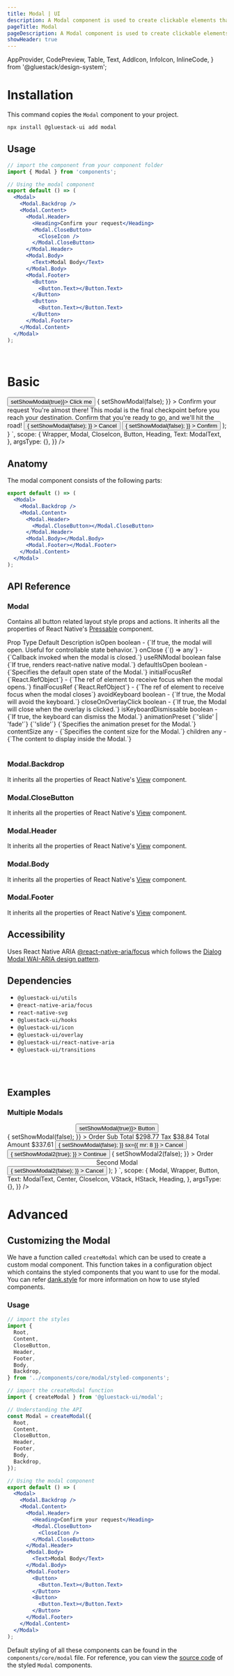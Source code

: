 ```yaml
---
title: Modal | UI
description: A Modal component is used to create clickable elements that perform an action when pressed.
pageTitle: Modal
pageDescription: A Modal component is used to create clickable elements that perform an action when pressed.
showHeader: true
---
```



<Meta title="components/Modal" />

  AppProvider,
  CodePreview,
  Table,
  Text,
  AddIcon,
  InfoIcon,
  InlineCode,
} from '@gluestack/design-system';


# Installation

This command copies the `Modal` component to your project.

```jsx
npx install @gluestack-ui add modal
```

## Usage

```jsx
// import the component from your component folder
import { Modal } from 'components';

// Using the modal component
export default () => (
  <Modal>
    <Modal.Backdrop />
    <Modal.Content>
      <Modal.Header>
        <Heading>Confirm your request</Heading>
        <Modal.CloseButton>
          <CloseIcon />
        </Modal.CloseButton>
      </Modal.Header>
      <Modal.Body>
        <Text>Modal Body</Text>
      </Modal.Body>
      <Modal.Footer>
        <Button>
          <Button.Text></Button.Text>
        </Button>
        <Button>
          <Button.Text></Button.Text>
        </Button>
      </Modal.Footer>
    </Modal.Content>
  </Modal>
);
```

<br />

# Basic

<AppProvider>
  <CodePreview
    showComponentRenderer={true}
    showArgsController={false}
    metaData={{
      code: `
function App(){
  const [showModal, setShowModal] = React.useState(false);
  return (<Wrapper>
            <Button onPress={() => setShowModal(true)}>
              <Button.Text>Click me</Button.Text>
            </Button>
            <Modal
              isOpen={showModal}
              onClose={() => {
              setShowModal(false);
               }}
            >
              <Modal.Backdrop />
              <Modal.Content>
                <Modal.Header>
                  <Heading fontSize="$md">Confirm your request</Heading>
                  <Modal.CloseButton>
                    <CloseIcon sx={{ w: 16, h: 16 }} />
                  </Modal.CloseButton>
                </Modal.Header>
                <Modal.Body>
                  <Text fontSize="$sm">
                    You're almost there! This modal is the final checkpoint before you reach your destination. Confirm that you're ready to go, and we'll hit the road!
                  </Text>
                </Modal.Body>
                <Modal.Footer>
                  <Button
                    variant="outline"
                    action="secondary"
                    mr="$3"
                    onPress={() => {
                      setShowModal(false);
                    }}
                  >
                    <Button.Text>Cancel</Button.Text>
                  </Button>
                  <Button
                    action="primary"
                    onPress={() => {
                      setShowModal(false);
                    }}
                  >
                    <Button.Text>Confirm</Button.Text>
                  </Button>
                </Modal.Footer>
              </Modal.Content>
            </Modal>
          </Wrapper>
        );
      }
`,
      scope: {
        Wrapper,
        Modal,
        CloseIcon,
        Button,
        Heading,
        Text: ModalText,
      },
      argsType: {},
    }}
  />
</AppProvider>
<br />

## Anatomy

The modal component consists of the following parts:

```jsx
export default () => (
  <Modal>
    <Modal.Backdrop />
    <Modal.Content>
      <Modal.Header>
        <Modal.CloseButton></Modal.CloseButton>
      </Modal.Header>
      <Modal.Body></Modal.Body>
      <Modal.Footer></Modal.Footer>
    </Modal.Content>
  </Modal>
);
```

## API Reference

### Modal

Contains all button related layout style props and actions.
It inherits all the properties of React Native's [Pressable](https://reactnative.dev/docs/pressable#props) component.

<AppProvider>
  <Table>
    <Table.THead>
      <Table.TR>
        <Table.TH>
          <Table.TText>Prop</Table.TText>
        </Table.TH>
        <Table.TH>
          <Table.TText>Type</Table.TText>
        </Table.TH>
        <Table.TH>
          <Table.TText>Default</Table.TText>
        </Table.TH>
        <Table.TH>
          <Table.TText>Description</Table.TText>
        </Table.TH>
      </Table.TR>
    </Table.THead>
    <Table.TBody>
      <Table.TR>
        <Table.TD>
          <Table.TText>
            <InlineCode>isOpen</InlineCode>
          </Table.TText>
        </Table.TD>
        <Table.TD>
          <Table.TText>boolean</Table.TText>
        </Table.TD>
        <Table.TD>
          <Table.TText>-</Table.TText>
        </Table.TD>
        <Table.TD>
          <Table.TText>{`If true, the modal will open. Useful for controllable state behavior.`}</Table.TText>
        </Table.TD>
      </Table.TR>
      <Table.TR>
        <Table.TD>
          <Table.TText>
            <InlineCode>onClose</InlineCode>
          </Table.TText>
        </Table.TD>
        <Table.TD>
          <Table.TText>{`() => any`}</Table.TText>
        </Table.TD>
        <Table.TD>
          <Table.TText>-</Table.TText>
        </Table.TD>
        <Table.TD>
          <Table.TText>{`Callback invoked when the modal is closed.`}</Table.TText>
        </Table.TD>
      </Table.TR>
      <Table.TR>
        <Table.TD>
          <Table.TText>
            <InlineCode>useRNModal</InlineCode>
          </Table.TText>
        </Table.TD>
        <Table.TD>
          <Table.TText>boolean</Table.TText>
        </Table.TD>
        <Table.TD>
          <Table.TText>false</Table.TText>
        </Table.TD>
        <Table.TD>
          <Table.TText>{`If true, renders react-native native modal.`}</Table.TText>
        </Table.TD>
      </Table.TR>
      <Table.TR>
        <Table.TD>
          <Table.TText>
            <InlineCode>defaultIsOpen</InlineCode>
          </Table.TText>
        </Table.TD>
        <Table.TD>
          <Table.TText>boolean</Table.TText>
        </Table.TD>
        <Table.TD>
          <Table.TText>-</Table.TText>
        </Table.TD>
        <Table.TD>
          <Table.TText>{`Specifies the default open state of the Modal.`}</Table.TText>
        </Table.TD>
      </Table.TR>
      <Table.TR>
        <Table.TD>
          <Table.TText>
            <InlineCode>initialFocusRef</InlineCode>
          </Table.TText>
        </Table.TD>
        <Table.TD>
          <Table.TText>{`React.RefObject<any>`}</Table.TText>
        </Table.TD>
        <Table.TD>
          <Table.TText>-</Table.TText>
        </Table.TD>
        <Table.TD>
          <Table.TText>{`The ref of element to receive focus when the modal opens.`}</Table.TText>
        </Table.TD>
      </Table.TR>
      <Table.TR>
        <Table.TD>
          <Table.TText>
            <InlineCode>finalFocusRef</InlineCode>
          </Table.TText>
        </Table.TD>
        <Table.TD>
          <Table.TText>{`React.RefObject<any>`}</Table.TText>
        </Table.TD>
        <Table.TD>
          <Table.TText>-</Table.TText>
        </Table.TD>
        <Table.TD>
          <Table.TText>{`The ref of element to receive focus when the modal closes`}</Table.TText>
        </Table.TD>
      </Table.TR>
      <Table.TR>
        <Table.TD>
          <Table.TText>
            <InlineCode>avoidKeyboard</InlineCode>
          </Table.TText>
        </Table.TD>
        <Table.TD>
          <Table.TText>boolean</Table.TText>
        </Table.TD>
        <Table.TD>
          <Table.TText>-</Table.TText>
        </Table.TD>
        <Table.TD>
          <Table.TText>{`If true, the Modal will avoid the keyboard.`}</Table.TText>
        </Table.TD>
      </Table.TR>
      <Table.TR>
        <Table.TD>
          <Table.TText>
            <InlineCode>closeOnOverlayClick</InlineCode>
          </Table.TText>
        </Table.TD>
        <Table.TD>
          <Table.TText>boolean</Table.TText>
        </Table.TD>
        <Table.TD>
          <Table.TText>-</Table.TText>
        </Table.TD>
        <Table.TD>
          <Table.TText>{`If true, the Modal will close when the overlay is clicked.`}</Table.TText>
        </Table.TD>
      </Table.TR>
      <Table.TR>
        <Table.TD>
          <Table.TText>
            <InlineCode>isKeyboardDismissable</InlineCode>
          </Table.TText>
        </Table.TD>
        <Table.TD>
          <Table.TText>boolean</Table.TText>
        </Table.TD>
        <Table.TD>
          <Table.TText>-</Table.TText>
        </Table.TD>
        <Table.TD>
          <Table.TText>{`If true, the keyboard can dismiss the Modal.`}</Table.TText>
        </Table.TD>
      </Table.TR>
      <Table.TR>
        <Table.TD>
          <Table.TText>
            <InlineCode>animationPreset</InlineCode>
          </Table.TText>
        </Table.TD>
        <Table.TD>
          <Table.TText>{`'slide' | 'fade'`}</Table.TText>
        </Table.TD>
        <Table.TD>
          <Table.TText>{`'slide'`}</Table.TText>
        </Table.TD>
        <Table.TD>
          <Table.TText>{`Specifies the animation preset for the Modal.`}</Table.TText>
        </Table.TD>
      </Table.TR>
      <Table.TR>
        <Table.TD>
          <Table.TText>
            <InlineCode>contentSize</InlineCode>
          </Table.TText>
        </Table.TD>
        <Table.TD>
          <Table.TText>any</Table.TText>
        </Table.TD>
        <Table.TD>
          <Table.TText>-</Table.TText>
        </Table.TD>
        <Table.TD>
          <Table.TText>{`Specifies the content size for the Modal.`}</Table.TText>
        </Table.TD>
      </Table.TR>
      <Table.TR>
        <Table.TD>
          <Table.TText>
            <InlineCode>children</InlineCode>
          </Table.TText>
        </Table.TD>
        <Table.TD>
          <Table.TText>any</Table.TText>
        </Table.TD>
        <Table.TD>
          <Table.TText>-</Table.TText>
        </Table.TD>
        <Table.TD>
          <Table.TText>{`The content to display inside the Modal.`}</Table.TText>
        </Table.TD>
      </Table.TR>
    </Table.TBody>
  </Table>
</AppProvider>

### Modal.Backdrop

It inherits all the properties of React Native's [View](https://reactnative.dev/docs/view#props) component.

### Modal.CloseButton

It inherits all the properties of React Native's [View](https://reactnative.dev/docs/view#props) component.

### Modal.Header

It inherits all the properties of React Native's [View](https://reactnative.dev/docs/view#props) component.

### Modal.Body

It inherits all the properties of React Native's [View](https://reactnative.dev/docs/view#props) component.

### Modal.Footer

It inherits all the properties of React Native's [View](https://reactnative.dev/docs/view#props) component.

## Accessibility

Uses React Native ARIA [@react-native-aria/focus](https://react-native-aria.geekyants.com/docs/FocusScope) which follows the [Dialog Modal WAI-ARIA design pattern](https://www.w3.org/WAI/ARIA/apg/#dialog_modal).

## Dependencies

- `@gluestack-ui/utils`
- `@react-native-aria/focus`
- `react-native-svg`
- `@gluestack-ui/hooks`
- `@gluestack-ui/icon`
- `@gluestack-ui/overlay`
- `@gluestack-ui/react-native-aria`
- `@gluestack-ui/transitions`

<br />
<br />

## Examples

### Multiple Modals

<AppProvider>
  <CodePreview
    showComponentRenderer={true}
    showArgsController={false}
    metaData={{
      code: `
function App(){
  const [showModal, setShowModal] = React.useState(false);
  const [showModal2, setShowModal2] = React.useState(false);
    return (<Wrapper>
      <Center h={300}>
        <Button onPress={() => setShowModal(true)}>
          <Button.Text>Button</Button.Text>
        </Button>
      </Center>
      <Modal
        isOpen={showModal}
        onClose={() => {
          setShowModal(false);
        }}
      >
        <Modal.Backdrop />
        <Modal.Content>
          <Modal.CloseButton>
            <CloseIcon sx={{ w: 16, h: 16 }} />
          </Modal.CloseButton>
          <Modal.Header>
            <Text variant="modalHeader">Order</Text>
          </Modal.Header>
          <Modal.Body>
            <VStack space="sm">
              <HStack
                sx={{
                  alignItems: 'center',
                  justifyContent: 'space-between',
                }}
              >
                <Text sx={{ fontWeight: '$medium' }}>Sub Total</Text>
                <Text sx={{ color: '$blueGray400' }}>$298.77</Text>
              </HStack>
              <HStack
                sx={{
                  alignItems: 'center',
                  justifyContent: 'space-between',
                }}
              >
                <Text sx={{ fontWeight: '$medium' }}>Tax</Text>
                <Text sx={{ color: '$blueGray400' }}>$38.84</Text>
              </HStack>
              <HStack
                sx={{
                  alignItems: 'center',
                  justifyContent: 'space-between',
                }}
              >
                <Text sx={{ fontWeight: '$medium' }}>Total Amount</Text>
                <Text sx={{ color: '$green500' }}>$337.61</Text>
              </HStack>
            </VStack>
          </Modal.Body>
          <Modal.Footer>
            <Button
              variant="outline"
              onPress={() => {
                setShowModal(false);
              }}
              sx={{ mr: 8 }}
            >
              <Button.Text>Cancel</Button.Text>
            </Button>
            <Button
              onPress={() => {
                setShowModal2(true);
              }}
            >
              <Button.Text>Continue</Button.Text>
            </Button>
          </Modal.Footer>
        </Modal.Content>
      </Modal>
      <Modal
        isOpen={showModal2}
        onClose={() => {
          setShowModal2(false);
        }}
      >
        <Modal.Backdrop />
        <Modal.Content>
          <Modal.CloseButton>
            <CloseIcon sx={{ w: 16, h: 16 }} />
          </Modal.CloseButton>
          <Modal.Header>
            <Text variant="modalHeader">Order</Text>
          </Modal.Header>
          <Modal.Body>
            <Center>
              <Heading>Second Modal</Heading>
            </Center>
          </Modal.Body>
          <Modal.Footer>
            <Button
              onPress={() => {
                setShowModal2(false);
              }}
            >
              <Button.Text>Cancel</Button.Text>
            </Button>
          </Modal.Footer>
        </Modal.Content>
      </Modal>
    </Wrapper>);
}
`,
      scope: {
        Modal,
        Wrapper,
        Button,
        Text: ModalText,
        Center,
        CloseIcon,
        VStack,
        HStack,
        Heading,
      },
      argsType: {},
    }}
  />
</AppProvider>

<br />

# Advanced

## Customizing the Modal

We have a function called `createModal` which can be used to create a custom modal component. This function takes in a configuration object which contains the styled components that you want to use for the modal. You can refer [dank.style](https://dank.style/) for more information on how to use styled components.

### Usage

```jsx
// import the styles
import {
  Root,
  Content,
  CloseButton,
  Header,
  Footer,
  Body,
  Backdrop,
} from '../components/core/modal/styled-components';

// import the createModal function
import { createModal } from '@gluestack-ui/modal';

// Understanding the API
const Modal = createModal({
  Root,
  Content,
  CloseButton,
  Header,
  Footer,
  Body,
  Backdrop,
});

// Using the modal component
export default () => (
  <Modal>
    <Modal.Backdrop />
    <Modal.Content>
      <Modal.Header>
        <Heading>Confirm your request</Heading>
        <Modal.CloseButton>
          <CloseIcon />
        </Modal.CloseButton>
      </Modal.Header>
      <Modal.Body>
        <Text>Modal Body</Text>
      </Modal.Body>
      <Modal.Footer>
        <Button>
          <Button.Text></Button.Text>
        </Button>
        <Button>
          <Button.Text></Button.Text>
        </Button>
      </Modal.Footer>
    </Modal.Content>
  </Modal>
);
```

Default styling of all these components can be found in the `components/core/modal` file. For reference, you can view the [source code](https://github.com/gluestack/gluestack-ui/blob/development/example/storybook/src/components/Modal/index.tsx) of the styled `Modal` components.
